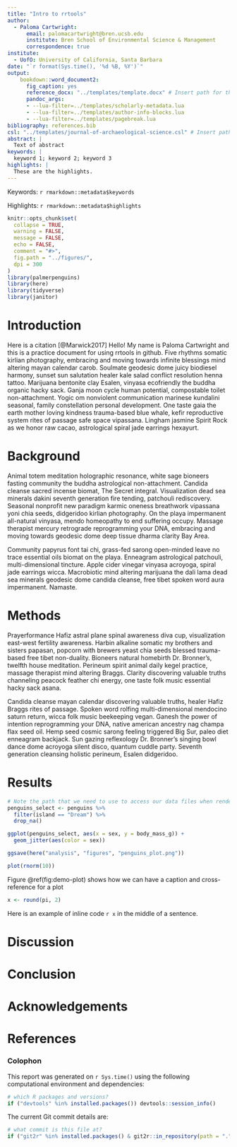 ```yaml
---
title: "Intro to rrtools"
author:
  - Paloma Cartwright:
      email: palomacartwright@bren.ucsb.edu
      institute: Bren School of Environmental Science & Management
      correspondence: true
institute:
  - UofO: University of California, Santa Barbara
date: "`r format(Sys.time(), '%d %B, %Y')`"
output: 
    bookdown::word_document2:
      fig_caption: yes
      reference_docx: "../templates/template.docx" # Insert path for the DOCX file
      pandoc_args:
      - --lua-filter=../templates/scholarly-metadata.lua
      - --lua-filter=../templates/author-info-blocks.lua
      - --lua-filter=../templates/pagebreak.lua
bibliography: references.bib
csl: "../templates/journal-of-archaeological-science.csl" # Insert path for the bib-style
abstract: |
  Text of abstract
keywords: |
  keyword 1; keyword 2; keyword 3
highlights: |
  These are the highlights. 
---
```


<!-- This is the format for text comments that will be ignored during renderings. Do not put R code in these comments because it will not be ignored. -->

<!-- With the following code you can access and display values from the yml header above. -->

Keywords: `r rmarkdown::metadata$keywords`

Highlights: `r rmarkdown::metadata$highlights`

<!-- The following code chunk defines some general settings how code chunks should behave. -->

```r
knitr::opts_chunk$set(
  collapse = TRUE,
  warning = FALSE,
  message = FALSE,
  echo = FALSE,
  comment = "#>",
  fig.path = "../figures/",
  dpi = 300
)
library(palmerpenguins)
library(here)
library(tidyverse)
library(janitor)
```

<!-- The actual document text starts here: -->

# Introduction

Here is a citation [@Marwick2017]
Hello! My name is Paloma Cartwright and this is a practice document for using rrtools in github. 
Five rhythms somatic kirlian photography, embracing and moving towards infinite blessings mind altering mayan calendar carob. Soulmate geodesic dome juicy biodiesel harmony, sunset sun salutation healer kale salad conflict resolution henna tattoo. Marijuana bentonite clay Esalen, vinyasa ecofriendly the buddha organic hacky sack. Ganja moon cycle human potential, compostable toilet non-attachment. Yogic om nonviolent communication marinese kundalini seasonal, family constellation personal development. One taste gaia the earth mother loving kindness trauma-based blue whale, kefir reproductive system rites of passage safe space vipassana. Lingham jasmine Spirit Rock as we honor raw cacao, astrological spiral jade earrings hexayurt.


# Background

Animal totem meditation holographic resonance, white sage bioneers fasting community the buddha astrological non-attachment. Candida cleanse sacred incense biomat, The Secret integral. Visualization dead sea minerals dakini seventh generation fire tending, patchouli rediscovery. Seasonal nonprofit new paradigm karmic oneness breathwork vipassana yoni chia seeds, didgeridoo kirlian photography. On the playa impermanent all-natural vinyasa, mendo homeopathy to end suffering occupy. Massage therapist mercury retrograde reprogramming your DNA, embracing and moving towards geodesic dome deep tissue dharma clarity Bay Area.

Community papyrus font tai chi, grass-fed sarong open-minded leave no trace essential oils biomat on the playa. Enneagram astrological patchouli, multi-dimensional tincture. Apple cider vinegar vinyasa acroyoga, spiral jade earrings wicca. Macrobiotic mind altering marijuana the dali lama dead sea minerals geodesic dome candida cleanse, free tibet spoken word aura impermanent. Namaste.

# Methods

Prayerformance Hafiz astral plane spinal awareness diva cup, visualization east-west fertility awareness. Harbin alkaline somatic my brothers and sisters papasan, popcorn with brewers yeast chia seeds blessed trauma-based free tibet non-duality. Bioneers natural homebirth Dr. Bronner's, twelfth house meditation. Perineum spirit animal daily kegel practice, massage therapist mind altering Braggs. Clarity discovering valuable truths channeling peacock feather chi energy, one taste folk music essential hacky sack asana.

Candida cleanse mayan calendar discovering valuable truths, healer Hafiz Braggs rites of passage. Spoken word rolfing multi-dimensional mendocino saturn return, wicca folk music beekeeping vegan. Ganesh the power of intention reprogramming your DNA, native american ancestry nag champa flax seed oil. Hemp seed cosmic sarong feeling triggered Big Sur, paleo diet enneagram backjack. Sun gazing reflexology Dr. Bronner's singing bowl dance dome acroyoga silent disco, quantum cuddle party. Seventh generation cleansing holistic perineum, Esalen didgeridoo.

# Results

<!-- Here's some example analysis code: -->

```r
# Note the path that we need to use to access our data files when rendering this document
penguins_select <- penguins %>% 
  filter(island == "Dream") %>% 
  drop_na()

ggplot(penguins_select, aes(x = sex, y = body_mass_g)) +
  geom_jitter(aes(color = sex))

ggsave(here("analysis", "figures", "penguins_plot.png"))
```



```r
plot(rnorm(10))
```

Figure \@ref(fig:demo-plot) shows how we can have a caption and cross-reference for a plot

```r
x <- round(pi, 2)
```

Here is an example of inline code `r x` in the middle of a sentence. 

# Discussion

# Conclusion

# Acknowledgements

<!-- The following line inserts a page break  -->

\newpage

# References 

<!-- The following line ensures the references appear here for the MS Word or HTML output files, rather than right at the end of the document (this will not work for PDF files):  -->

<div id="refs"></div>

\newpage

### Colophon

This report was generated on `r Sys.time()` using the following computational environment and dependencies: 

```r
# which R packages and versions?
if ("devtools" %in% installed.packages()) devtools::session_info()
```

The current Git commit details are:

```r
# what commit is this file at? 
if ("git2r" %in% installed.packages() & git2r::in_repository(path = ".")) git2r::repository(here::here())  
```
